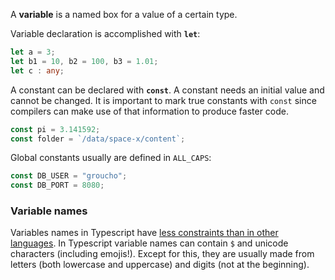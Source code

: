 
A **variable** is a named box for a value of a certain type.

Variable declaration is accomplished with **`let`**:

```typescript
let a = 3;
let b1 = 10, b2 = 100, b3 = 1.01;
let c : any;
```

A constant can be declared with **`const`**. A constant needs an initial value and cannot be changed. It is important to mark true constants with `const` since compilers can make use of that information to produce faster code.

```typescript
const pi = 3.141592;
const folder = `/data/space-x/content`;
```

Global constants usually are defined in `ALL_CAPS`:

```typescript
const DB_USER = "groucho";
const DB_PORT = 8080;
```

### Variable names

Variables names in Typescript have [less constraints than in other languages](https://mothereff.in/js-variables). In Typescript variable names can contain `$` and unicode characters (including emojis!). Except for this, they are usually made from letters (both lowercase and uppercase) and digits (not at the beginning). 







